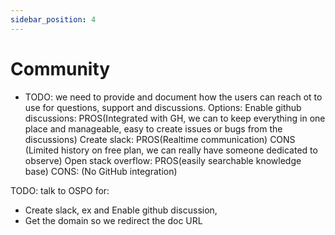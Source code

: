 ```yaml
---
sidebar_position: 4
---
```


# Community


- TODO: we need to provide and document how the users can reach ot to use for questions, support and discussions.
Options: 
Enable github discussions: PROS(Integrated with GH, we can to keep everything in one place and manageable, easy to create issues or bugs from the discussions)
Create slack: PROS(Realtime communication) CONS (Limited history on free plan, we can really have someone dedicated to observe)
Open stack overflow: PROS(easily searchable knowledge base)  CONS: (No GitHub integration)


TODO: talk to OSPO for:
- Create slack, ex and Enable github discussion, 
- Get the domain so we redirect the doc URL

